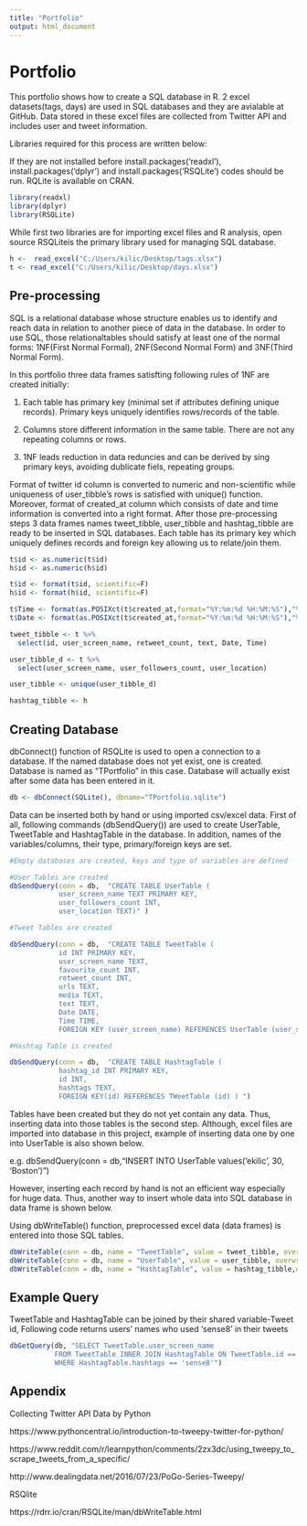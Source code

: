 ---
title: "Portfolio"
output: html_document
---

# Portfolio

This portfolio shows how to create a SQL database in R. 2 excel datasets(tags, days) are used in SQL databases and they are avialable at GitHub. Data stored in these excel files are collected from Twitter API and includes user and tweet information.

Libraries required for this process are written below:

If they are not installed before install.packages('readxl'), install.packages('dplyr') and  install.packages('RSQLite') codes should be run. RQLite is available on CRAN.

```{r}

library(readxl)
library(dplyr)
library(RSQLite)

```

While first two libraries are for importing excel files and R analysis, open source RSQLiteis the primary library used for managing SQL database.

```{r}
h <-  read_excel("C:/Users/kilic/Desktop/tags.xlsx")
t <- read_excel("C:/Users/kilic/Desktop/days.xlsx")
```

## Pre-processing

SQL is a relational database whose structure enables us to identify and reach data in relation to another piece of data in the database. In order to use SQL, those relationaltables should satisfy at least one of the normal forms: 1NF(First Normal Formal), 2NF(Second Normal Form) and 3NF(Third Normal Form).

In this portfolio three data frames satisfting following rules of 1NF are created initially:

1) Each table has primary key (minimal set if attributes defining unique records). Primary keys uniquely identifies rows/records of the table.

2) Columns store different information in the same table. There are not any repeating columns or rows.

3) 1NF leads reduction in data reduncies and can be derived by sing primary keys, avoiding dublicate fiels, repeating groups.

Format of twitter id column is converted to numeric and non-scientific while uniqueness of user_tibble's rows is satisfied with unique() function. Moreover, format of created_at column which consists of date and time information is converted into a right format. After those pre-processing steps 3 data frames names tweet_tibble, user_tibble and hashtag_tibble are ready to be inserted in SQL databases. Each table has its primary key which uniquely defines records and foreign key allowing us to relate/join them.

```{r}
t$id <- as.numeric(t$id)
h$id <- as.numeric(h$id)

t$id <- format(t$id, scientific=F)
h$id <- format(h$id, scientific=F)

t$Time <- format(as.POSIXct(t$created_at,format="%Y:%m:%d %H:%M:%S"),"%H:%M:%S")
t$Date <- format(as.POSIXct(t$created_at,format="%Y:%m:%d %H:%M:%S"),"%Y-%m-%d")

tweet_tibble <- t %>%
  select(id, user_screen_name, retweet_count, text, Date, Time)

user_tibble_d <- t %>%
  select(user_screen_name, user_followers_count, user_location)

user_tibble <- unique(user_tibble_d)

hashtag_tibble <- h 

```

## Creating Database

dbConnect() function of RSQLite is used to open a connection to a database. If the named database does not yet exist, one is created. Database is named as "TPortfolio" in this case.
Database will actually exist after some data has been entered in it.

```{r}

db <- dbConnect(SQLite(), dbname="TPortfolio.sqlite")

```

Data can be inserted both by hand or using imported csv/excel data. First of all, following commands (dbSendQuery()) are used to create UserTable, TweetTable and HashtagTable in the database. In addition, names of the variables/columns, their type, primary/foreign keys are set.

```{r}
#Empty databases are created, keys and type of variables are defined

#User Tables are created 
dbSendQuery(conn = db,  "CREATE TABLE UserTable (
            user_screen_name TEXT PRIMARY KEY,
            user_followers_count INT,
            user_location TEXT)" )

#Tweet Tables are created 

dbSendQuery(conn = db,  "CREATE TABLE TweetTable (
            id INT PRIMARY KEY,
            user_screen_name TEXT,
            favourite_count INT,
            retweet_count INT, 
            urls TEXT,
            media TEXT,
            text TEXT,
            Date DATE,
            Time TIME,
            FOREIGN KEY (user_screen_name) REFERENCES UserTable (user_screen_name) ) ")

#Hashtag Table is created

dbSendQuery(conn = db,  "CREATE TABLE HashtagTable (
            hashtag_id INT PRIMARY KEY,
            id INT,
            hashtags TEXT,
            FOREIGN KEY(id) REFERENCES TWeetTable (id) ) ")

```

Tables have been created but they do not yet contain any data. Thus, inserting data into those tables is the second step. Although, excel files are imported into database in this project, example of inserting data one by one into UserTable is also shown below.

e.g.
dbSendQuery(conn = db,"INSERT INTO UserTable values('ekilic', 30, 'Boston')")


However, inserting each record by hand is not an efficient way especially for huge data. Thus, another way to insert whole data into SQL database in data frame is shown below.

Using dbWriteTable() function, preprocessed excel data (data frames) is entered into those SQL tables.

```{r}


dbWriteTable(conn = db, name = "TweetTable", value = tweet_tibble, overwrite=TRUE)
dbWriteTable(conn = db, name = "UserTable", value = user_tibble, overwrite=TRUE)
dbWriteTable(conn = db, name = "HashtagTable", value = hashtag_tibble,overwrite=TRUE)

```

## Example Query

TweetTable and HashtagTable can be joined by their shared variable-Tweet id, Following code returns users' names who used 'sense8' in their tweets

```{r}
dbGetQuery(db, "SELECT TweetTable.user_screen_name
           FROM TweetTable INNER JOIN HashtagTable ON TweetTable.id == HashtagTable.id
           WHERE HashtagTable.hashtags == 'sense8'")
```

## Appendix

Collecting Twitter API Data by Python

https://www.pythoncentral.io/introduction-to-tweepy-twitter-for-python/

https://www.reddit.com/r/learnpython/comments/2zx3dc/using_tweepy_to_scrape_tweets_from_a_specific/

http://www.dealingdata.net/2016/07/23/PoGo-Series-Tweepy/


RSQlite

https://rdrr.io/cran/RSQLite/man/dbWriteTable.html


